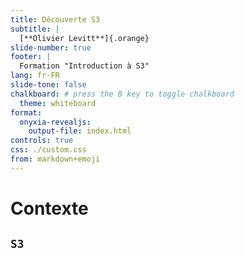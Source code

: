 ```yaml
---
title: Découverte S3
subtitle: |
  [**Olivier Levitt**]{.orange}
slide-number: true
footer: |
  Formation "Introduction à S3"
lang: fr-FR
slide-tone: false
chalkboard: # press the B key to toggle chalkboard
  theme: whiteboard
format:
  onyxia-revealjs:
    output-file: index.html
controls: true
css: ./custom.css
from: markdown+emoji
---
```


# Contexte

## `S3` 

